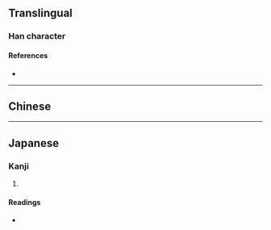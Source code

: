 {{character info/new}}
==Translingual==

===Han character===
{{Han char|rn=85|rad=水|as=09|sn=12|four=34121|canj=ETMR|ids=⿰氵苛}}

====References====
* {{Han ref|kx=0635.030|dkj=17782|dj=1042.010|hdz=31668.020|uh=6E2E|ud=28206|bh=D9FD|bd=55805}}

----

==Chinese==
{{zh-see|菏|v}}

----

==Japanese==

===Kanji===
{{ja-kanji|grade=|rs=水09}}

# {{rfdef|ja|sort=水09}}

====Readings====
* {{ja-readings|on=[[か]] (ka)|kun=}}
